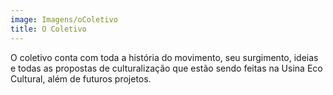 ```yaml
---
image: Imagens/oColetivo
title: O Coletivo
---
```

O coletivo conta com toda a história do movimento, seu surgimento, ideias e todas as propostas de culturalização que estão sendo feitas na Usina Eco Cultural, além de futuros projetos.